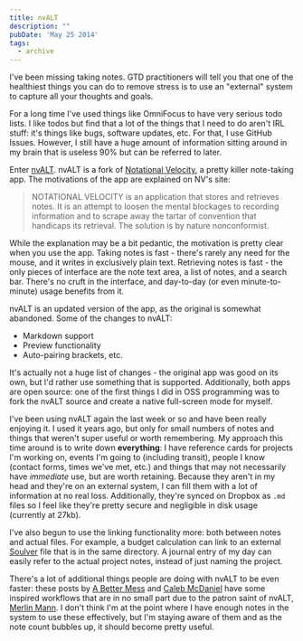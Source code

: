 ```yaml
---
title: nvALT
description: ""
pubDate: 'May 25 2014'
tags:
  - archive
---
```



I've been missing taking notes. GTD practitioners will tell you that one of the healthiest things you can do to remove stress is to use an "external" system to capture all your thoughts and goals.

For a long time I've used things like OmniFocus to have very serious todo lists. I like todos but find that a lot of the things that I need to do aren't IRL stuff: it's things like bugs, software updates, etc. For that, I use GitHub Issues. However, I still have a huge amount of information sitting around in my brain that is useless 90% but can be referred to later.

Enter [nvALT](https://brettterpstra.com/projects/nvalt/). nvALT is a fork of [Notational Velocity](http://notational.net/), a pretty killer note-taking app. The motivations of the app are explained on NV's site:

> NOTATIONAL VELOCITY is an application that stores and retrieves notes.
> It is an attempt to loosen the mental blockages to recording information and to scrape away the tartar of convention that handicaps its retrieval. The solution is by nature nonconformist.

While the explanation may be a bit pedantic, the motivation is pretty clear when you use the app. Taking notes is fast - there's rarely any need for the mouse, and it writes in exclusively plain text. Retrieving notes is fast - the only pieces of interface are the note text area, a list of notes, and a search bar. There's no cruft in the interface, and day-to-day (or even minute-to-minute) usage benefits from it.

nvALT is an updated version of the app, as the original is somewhat abandoned. Some of the changes to nvALT:

- Markdown support
- Preview functionality
- Auto-pairing brackets, etc.

It's actually not a huge list of changes - the original app was good on its own, but I'd rather use something that is supported. Additionally, both apps are open source: one of the first things I did in OSS programming was to fork the nvALT source and create a native full-screen mode for myself.

I've been using nvALT again the last week or so and have been really enjoying it. I used it years ago, but only for small numbers of notes and things that weren't super useful or worth remembering. My approach this time around is to write down **everything**: I have reference cards for projects I'm working on, events I'm going to (including transit), people I know (contact forms, times we've met, etc.) and things that may not necessarily have *immediate* use, but are worth retaining. Because they aren't in my head and they're on an external system, I can fill them with a lot of information at no real loss. Additionally, they're synced on Dropbox as `.md` files so I feel like they're pretty secure and negligible in disk usage (currently at 27kb).

I've also begun to use the linking functionality more: both between notes and actual files. For example, a budget calculation can link to an external [Soulver](http://www.acqualia.com/soulver/) file that is in the same directory. A journal entry of my day can easily refer to the actual project notes, instead of just naming the project.

There's a lot of additional things people are doing with nvALT to be even faster: these posts by [A Better Mess](http://bettermess.com/naming-files-and-avoiding-folders/) and [Caleb McDaniel](http://mcdaniel.blogs.rice.edu/?p=153) have some inspired workflows that are in no small part due to the patron saint of nvALT, [Merlin Mann](http://www.kungfugrippe.com/post/453204090/q-trick). I don't think I'm at the point where I have enough notes in the system to use these effectively, but I'm staying aware of them and as the note count bubbles up, it should become pretty useful.
